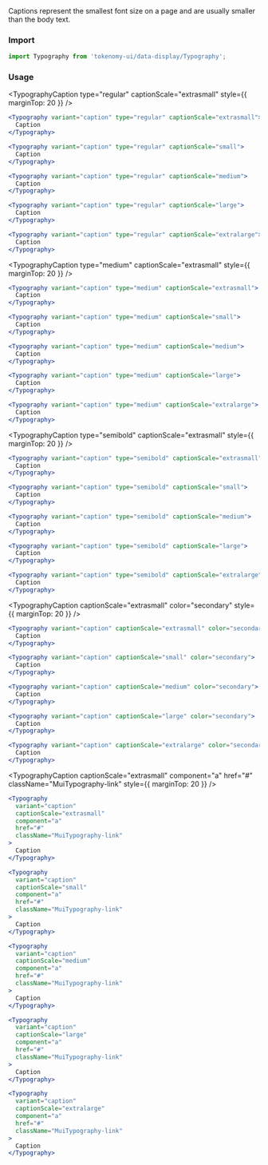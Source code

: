 
<Title>Caption</Title>
<Subtitle>
  Captions represent the smallest font size on a page and are usually smaller
  than the body text.
</Subtitle>

### Import

```jsx
import Typography from 'tokenomy-ui/data-display/Typography';
```

### Usage

<TabsState initial="regular">
  <div id="regular" title="Regular"><div>

<TypographyCaption
  type="regular"
  captionScale="extrasmall"
  style={{ marginTop: 20 }}
/>

```jsx
<Typography variant="caption" type="regular" captionScale="extrasmall">
  Caption
</Typography>
```

<TypographyCaption type="regular" captionScale="small" />

```jsx
<Typography variant="caption" type="regular" captionScale="small">
  Caption
</Typography>
```

<TypographyCaption type="regular" captionScale="medium" />

```jsx
<Typography variant="caption" type="regular" captionScale="medium">
  Caption
</Typography>
```

<TypographyCaption type="regular" captionScale="large" />

```jsx
<Typography variant="caption" type="regular" captionScale="large">
  Caption
</Typography>
```

<TypographyCaption type="regular" captionScale="extralarge" />

```jsx
<Typography variant="caption" type="regular" captionScale="extralarge">
  Caption
</Typography>
```

  </div></div>
  <div id="medium" title="Medium"><div>

<TypographyCaption
  type="medium"
  captionScale="extrasmall"
  style={{ marginTop: 20 }}
/>

```jsx
<Typography variant="caption" type="medium" captionScale="extrasmall">
  Caption
</Typography>
```

<TypographyCaption type="medium" captionScale="small" />

```jsx
<Typography variant="caption" type="medium" captionScale="small">
  Caption
</Typography>
```

<TypographyCaption type="medium" captionScale="medium" />

```jsx
<Typography variant="caption" type="medium" captionScale="medium">
  Caption
</Typography>
```

<TypographyCaption type="medium" captionScale="large" />

```jsx
<Typography variant="caption" type="medium" captionScale="large">
  Caption
</Typography>
```

<TypographyCaption type="medium" captionScale="extralarge" />

```jsx
<Typography variant="caption" type="medium" captionScale="extralarge">
  Caption
</Typography>
```

  </div></div>  
  <div id="semibold" title="Semibold"><div>

<TypographyCaption
  type="semibold"
  captionScale="extrasmall"
  style={{ marginTop: 20 }}
/>

```jsx
<Typography variant="caption" type="semibold" captionScale="extrasmall">
  Caption
</Typography>
```

<TypographyCaption type="semibold" captionScale="small" />

```jsx
<Typography variant="caption" type="semibold" captionScale="small">
  Caption
</Typography>
```

<TypographyCaption type="semibold" captionScale="medium" />

```jsx
<Typography variant="caption" type="semibold" captionScale="medium">
  Caption
</Typography>
```

<TypographyCaption type="semibold" captionScale="large" />

```jsx
<Typography variant="caption" type="semibold" captionScale="large">
  Caption
</Typography>
```

<TypographyCaption type="semibold" captionScale="extralarge" />

```jsx
<Typography variant="caption" type="semibold" captionScale="extralarge">
  Caption
</Typography>
```

  </div></div>

  <div id="secondary" title="Secondary"><div>

<TypographyCaption
  captionScale="extrasmall"
  color="secondary"
  style={{ marginTop: 20 }}
/>

```jsx
<Typography variant="caption" captionScale="extrasmall" color="secondary">
  Caption
</Typography>
```

<TypographyCaption captionScale="small" color="secondary" />

```jsx
<Typography variant="caption" captionScale="small" color="secondary">
  Caption
</Typography>
```

<TypographyCaption captionScale="medium" color="secondary" />

```jsx
<Typography variant="caption" captionScale="medium" color="secondary">
  Caption
</Typography>
```

<TypographyCaption captionScale="large" color="secondary" />

```jsx
<Typography variant="caption" captionScale="large" color="secondary">
  Caption
</Typography>
```

<TypographyCaption captionScale="extralarge" color="secondary" />

```jsx
<Typography variant="caption" captionScale="extralarge" color="secondary">
  Caption
</Typography>
```

  </div></div>

  <div id="link" title="Link"><div>

<TypographyCaption
  captionScale="extrasmall"
  component="a"
  href="#"
  className="MuiTypography-link"
  style={{ marginTop: 20 }}
/>

```jsx
<Typography
  variant="caption"
  captionScale="extrasmall"
  component="a"
  href="#"
  className="MuiTypography-link"
>
  Caption
</Typography>
```

<TypographyCaption
  captionScale="small"
  component="a"
  href="#"
  className="MuiTypography-link"
/>

```jsx
<Typography
  variant="caption"
  captionScale="small"
  component="a"
  href="#"
  className="MuiTypography-link"
>
  Caption
</Typography>
```

<TypographyCaption
  captionScale="medium"
  component="a"
  href="#"
  className="MuiTypography-link"
/>

```jsx
<Typography
  variant="caption"
  captionScale="medium"
  component="a"
  href="#"
  className="MuiTypography-link"
>
  Caption
</Typography>
```

<TypographyCaption
  captionScale="large"
  component="a"
  href="#"
  className="MuiTypography-link"
/>

```jsx
<Typography
  variant="caption"
  captionScale="large"
  component="a"
  href="#"
  className="MuiTypography-link"
>
  Caption
</Typography>
```

<TypographyCaption
  captionScale="extralarge"
  component="a"
  href="#"
  className="MuiTypography-link"
/>

```jsx
<Typography
  variant="caption"
  captionScale="extralarge"
  component="a"
  href="#"
  className="MuiTypography-link"
>
  Caption
</Typography>
```

  </div></div>
</TabsState>
